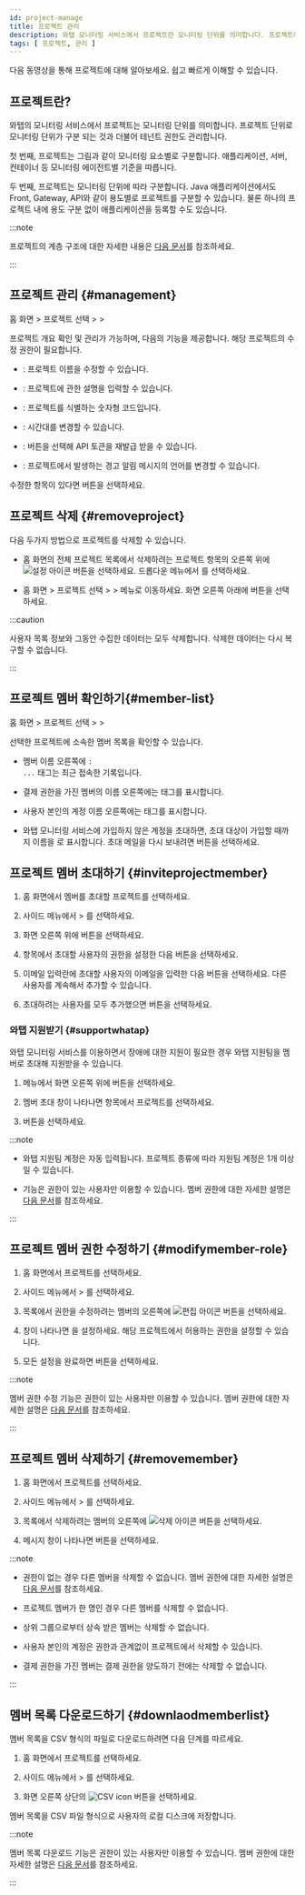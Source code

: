 ```yaml
---
id: project-manage
title: 프로젝트 관리
description: 와탭 모니터링 서비스에서 프로젝트란 모니터링 단위를 의미합니다. 프로젝트에 대해 알아보세요.
tags: [ 프로젝트, 관리 ]
---
```



다음 동영상을 통해 프로젝트에 대해 알아보세요. 쉽고 빠르게 이해할 수 있습니다.

<Youtube ko="vZDxKNiqOTc" en="vZDxKNiqOTc" ja="vZDxKNiqOTc" />

## 프로젝트란?

와탭의 모니터링 서비스에서 프로젝트는 모니터링 단위를 의미합니다. 프로젝트 단위로 모니터링 단위가 구분 되는 것과 더불어 테넌트 권한도 관리합니다.

첫 번째, 프로젝트는 그림과 같이 모니터링 요소별로 구분합니다. 애플리케이션, 서버, 컨테이너 등 모니터링 에이전트별 기준을 따릅니다.

<ImgLang img='project-01.png' desc='프로젝트 생성'/>

두 번째, 프로젝트는 모니터링 단위에 따라 구분합니다. Java 애플리케이션에서도 Front, Gateway, API와 같이 용도별로 프로젝트를 구분할 수 있습니다. 물론 하나의 프로젝트 내에 용도 구분 없이 애플리케이션을 등록할 수도 있습니다.

<ImgLang img='demo-project.png' desc='Demo project'/>

:::note

프로젝트의 계층 구조에 대한 자세한 내용은 [다음 문서](../project/project-structure)를 참조하세요.

:::


<Createprojectv2 />

## 프로젝트 관리 {#management}

홈 화면 &gt; 프로젝트 선택 &gt; <Cmdname sid="side_management" className="uitext" /> &gt; <Cmdname sid="side_projectManagement" className="uitext" />

프로젝트 개요 확인 및 관리가 가능하며, 다음의 기능을 제공합니다. 해당 프로젝트의 수정 권한이 필요합니다.

<ImgLang img='project-manage.png' desc='Project management'/>

* <Cmdname sid="project_name" className="uitext" />: 프로젝트 이름을 수정할 수 있습니다.

* <Cmdname sid="project_description" className="uitext" />: 프로젝트에 관한 설명을 입력할 수 있습니다.

* <Cmdname sid="pcode" className="uitext" />: 프로젝트를 식별하는 숫자형 코드입니다.

* <Cmdname sid="application_timezone" className="uitext" />: 시간대를 변경할 수 있습니다.

* <Cmdname sid="api_token" className="uitext" />: <Cmdname sid="reissue" className="uitext" /> 버튼을 선택해 API 토큰을 재발급 받을 수 있습니다.

* <Cmdname sid="TTL06021" className="uitext" />: 프로젝트에서 발생하는 경고 알림 메시지의 언어를 변경할 수 있습니다.

수정한 항목이 있다면 <Cmdname sid="save" className="uitext" /> 버튼을 선택하세요.


## 프로젝트 삭제 {#removeproject}

다음 두가지 방법으로 프로젝트를 삭제할 수 있습니다.

* 홈 화면의 전체 프로젝트 목록에서 삭제하려는 프로젝트 항목의 오른쪽 위에 ![설정 아이콘](/img/ico-setting.svg) 버튼을 선택하세요. 드롭다운 메뉴에서 <Cmdname sid="delete_project" className="uitext" />를 선택하세요.

* 홈 화면 &gt; 프로젝트 선택 &gt; <Cmdname sid="side_management" className="uitext" /> &gt; <Cmdname sid="side_projectManagement" className="uitext" /> 메뉴로 이동하세요. 화면 오른쪽 아래에 <Cmdname sid="delete_project" className="uitext" /> 버튼을 선택하세요.

:::caution

사용자 목록 정보와 그동안 수집한 데이터는 모두 삭제합니다. 삭제한 데이터는 다시 복구할 수 없습니다.

:::


## 프로젝트 멤버 확인하기{#member-list}

홈 화면 &gt; 프로젝트 선택 &gt; <Cmdname sid="side_management" className="uitext" /> &gt; <Cmdname sid="side_projectMember" className="uitext" />

선택한 프로젝트에 소속한 멤버 목록을 확인할 수 있습니다.

<ImgLang img='project-member-list.png' desc='프로젝트 멤버 목록' />

* 멤버 이름 오른쪽에 <code class='history'><Cmdname sid="login" />: ...</code> 태그는 최근 접속한 기록입니다.

* 결제 권한을 가진 멤버의 이름 오른쪽에는 <code class='pay'><Cmdname sid="billing" /></code> 태그를 표시합니다.

* 사용자 본인의 계정 이름 오른쪽에는 <code class='my'><Cmdname sid="my_account" /></code> 태그를 표시합니다.

* 와탭 모니터링 서비스에 가입하지 않은 계정을 초대하면, 초대 대상이 가입할 때까지 이름을 <Cmdname sid="pending_invitation" className="uitext" />로 표시합니다. 초대 메일을 다시 보내려면 <Cmdname sid="reinvite" className="uitext" /> 버튼을 선택하세요.


## 프로젝트 멤버 초대하기 {#inviteprojectmember}

1. 홈 화면에서 멤버를 초대할 프로젝트를 선택하세요.

1. 사이드 메뉴에서 <Cmdname sid="side_management" className="uitext" /> &gt; <Cmdname sid="side_projectMember" className="uitext" />를 선택하세요.

1. 화면 오른쪽 위에 <Cmdname sid="invite_member" className="uitext" /> 버튼을 선택하세요.

1. <Cmdname sid="user_role" className="uitext" /> 항목에서 초대할 사용자의 권한을 설정한 다음 <Cmdname sid="apply" className="uitext" /> 버튼을 선택하세요.

1. 이메일 입력란에 초대할 사용자의 이메일을 입력한 다음 <Cmdname sid="add" className="uitext" /> 버튼을 선택하세요. 다른 사용자를 계속해서 추가할 수 있습니다.

1. 초대하려는 사용자를 모두 추가했으면 <Cmdname sid="complete" className="uitext" /> 버튼을 선택하세요.


<InviteMemberNotes />


### 와탭 지원받기 {#supportwhatap}

와탭 모니터링 서비스를 이용하면서 장애에 대한 지원이 필요한 경우 와탭 지원팀을 멤버로 초대해 지원받을 수 있습니다. 

1. <Cmdname sid="side_projectMember" className="uitext" /> 메뉴에서 화면 오른쪽 위에 <Cmdname sid="invite_help_whatap_account" className="uitext" /> 버튼을 선택하세요.

1. 멤버 초대 창이 나타나면 <Cmdname sid="project" className="uitext" /> 항목에서 프로젝트를 선택하세요.

1. <Cmdname sid="complete" className="uitext" /> 버튼을 선택하세요.

:::note

* 와탭 지원팀 계정은 자동 입력됩니다. 프로젝트 종류에 따라 지원팀 계정은 1개 이상일 수 있습니다.

* <Cmdname sid="invite_help_whatap_account" className="uitext" /> 기능은 <Cmdname sid="member_management" className="b600" /> 권한이 있는 사용자만 이용할 수 있습니다. 멤버 권한에 대한 자세한 설명은 [다음 문서](project-structure#project-auth)를 참조하세요.

:::


## 프로젝트 멤버 권한 수정하기 {#modifymember-role}

1. 홈 화면에서 프로젝트를 선택하세요.

1. 사이드 메뉴에서 <Cmdname sid="side_management" className="uitext" /> &gt; <Cmdname sid="side_projectMember" className="uitext" />를 선택하세요.

1. <Cmdname sid="project_member" className="uitext" /> 목록에서 권한을 수정하려는 멤버의 오른쪽에 ![편집 아이콘](/img/ico-edit.svg) 버튼을 선택하세요. 

1. <Cmdname sid="edit_member_role" className="uitext" replace="br" /> 창이 나타나면 <Cmdname sid="member_role" className="uitext" />을 설정하세요. 해당 프로젝트에서 허용하는 권한을 설정할 수 있습니다.

1. 모든 설정을 완료하면 <Cmdname sid="apply" className="uitext" /> 버튼을 선택하세요.

:::note

멤버 권한 수정 기능은 <Cmdname sid="member_management" className="b600" /> 권한이 있는 사용자만 이용할 수 있습니다. 멤버 권한에 대한 자세한 설명은 [다음 문서](project-structure#project-auth)를 참조하세요.

:::

## 프로젝트 멤버 삭제하기 {#removemember}

1. 홈 화면에서 프로젝트를 선택하세요.

1. 사이드 메뉴에서 <Cmdname sid="side_management" className="uitext" /> &gt; <Cmdname sid="side_projectMember" className="uitext" />를 선택하세요.

1. <Cmdname sid="project_member" className="uitext" /> 목록에서 삭제하려는 멤버의 오른쪽에 ![삭제 아이콘](/img/ico-trash-red.svg) 버튼을 선택하세요.

1. 메시지 창이 나타나면 <Cmdname sid="delete" className="uitext" /> 버튼을 선택하세요.

:::note

* <Cmdname sid="member_management" className="b600" /> 권한이 없는 경우 다른 멤버을 삭제할 수 없습니다. 멤버 권한에 대한 자세한 설명은 [다음 문서](project-structure#project-auth)를 참조하세요.

* 프로젝트 멤버가 한 명인 경우 다른 멤버를 삭제할 수 없습니다.

* 상위 그룹으로부터 상속 받은 멤버는 삭제할 수 없습니다.

* 사용자 본인의 계정은 권한과 관계없이 프로젝트에서 삭제할 수 있습니다.

* 결제 권한을 가진 멤버는 결제 권한을 양도하기 전에는 삭제할 수 없습니다.

:::

## 멤버 목록 다운로드하기 {#downlaodmemberlist}

멤버 목록을 CSV 형식의 파일로 다운로드하려면 다음 단계를 따르세요.

1. 홈 화면에서 프로젝트를 선택하세요.

1. 사이드 메뉴에서 <Cmdname sid="side_management" className="uitext" /> &gt; <Cmdname sid="side_projectMember" className="uitext" />를 선택하세요.

1. 화면 오른쪽 상단의 ![CSV icon](/img/ic-csv-download-ms.svg) 버튼을 선택하세요.

멤버 목록을 CSV 파일 형식으로 사용자의 로컬 디스크에 저장합니다.

:::note

멤버 목록 다운로드 기능은 <Cmdname sid="member_management" className="b600" /> 권한이 있는 사용자만 이용할 수 있습니다. 멤버 권한에 대한 자세한 설명은 [다음 문서](project-structure#project-auth)를 참조하세요.

:::